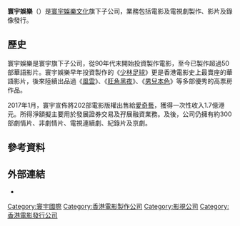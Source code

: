 {{Infobox Company
| logo = 
| name = 寰宇娛樂
| name_en = Universe Entertainment
| company_type = [[子公司|子公司]]
| traded_as = 
| industry = 影視業
| location = {{HKG}}
| key_people = 
| products = [[電影|電影]]、[[電視劇|電視劇]]
| parent = [[寰宇娛樂文化|寰宇娛樂文化]]
| homepage = [https://www.universe-ent.com/]
}}

'''寰宇娛樂'''（'''{{lang-en|Universe Entertainment}}'''）是[[寰宇娛樂文化|寰宇娛樂文化]]旗下子公司，業務包括電影及電視劇製作、影片及錄像發行。

== 歷史 ==
寰宇娛樂是寰宇旗下子公司，從90年代末開始投資製作電影，至今已製作超過50部華語影片。寰宇娛樂早年投資製作的《[[少林足球|少林足球]]》更是香港電影史上最賣座的華語影片，後來陸續出品過《[[風雲|風雲]]》、《[[旺角黑夜|旺角黑夜]]》、《[[男兒本色_(電影)|男兒本色]]》等多部優秀的高票房作品。

2017年1月，寰宇宣佈將202部電影版權出售給[[愛奇藝|愛奇藝]]，獲得一次性收入1.7億港元。所得淨額擬主要用於發展證券交易及孖展融資業務。及後，公司仍擁有約300部劇情片、非劇情片、電視連續劇、紀錄片及京劇。

== 參考資料 ==
{{reflist}}

== 外部連結 ==
*{{hkmdb company|2202}}

[[Category:寰宇國際|Category:寰宇國際]]
[[Category:香港電影製作公司|Category:香港電影製作公司]]
[[Category:影視公司|Category:影視公司]]
[[Category:香港電影發行公司|Category:香港電影發行公司]]